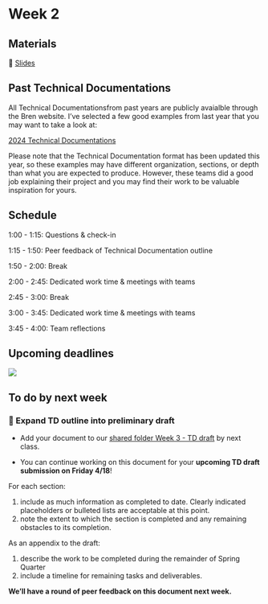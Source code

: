 # Week 2

## Materials

📕 [Slides](https://docs.google.com/presentation/d/1Mm8YUpEW-TjPHRXBNwpqPIyDlF3PsMGwTxTxikzL8jY/edit?usp=share_link)

:::{.callout-tip}
## Past Technical Documentations
All Technical Documentationsfrom past years are publicly avaialble through the Bren website. I've selected a few good examples from last year that you may want to take a look at:

[2024 Technical Documentations](https://drive.google.com/drive/folders/1zm-ib4Q9yDZD_9k5ouPCiJSv82wp_jaP?usp=share_link)

Please note that the Technical Documentation format has been updated this year, so these examples may have different organization, sections, or depth than what you are expected to produce. However, these teams did a good job explaining their project and you may find their work to be valuable inspiration for yours.
:::

## Schedule

1:00 - 1:15: Questions & check-in

1:15 - 1:50: Peer feedback of Technical Documentation outline

1:50 - 2:00: Break

2:00 - 2:45: Dedicated work time & meetings with teams

2:45 - 3:00: Break

3:00 - 3:45: Dedicated work time & meetings with teams

3:45 - 4:00: Team reflections

## Upcoming deadlines

![](/411b_spring/images/411b_2025_deadlines1.png)

## To do by next week

### 📝 Expand TD outline into preliminary draft

- Add your document to our [shared folder Week 3 - TD draft](https://drive.google.com/drive/folders/155IaWz1Gw_KtooPyo2MrvbM2IniNCGVb?usp=share_link) by next class.

- You can continue working on this document for your **upcoming TD draft submission on Friday 4/18**!


For each section: 

1. include as much information as completed to date. Clearly indicated placeholders or bulleted lists are acceptable at this point.
2. note the extent to which the section is completed and any remaining obstacles to its completion. 

As an appendix to the draft:

1. describe the work to be completed during the remainder of Spring Quarter 
2. include a timeline for remaining tasks and deliverables.


**We’ll have a round of peer feedback on this document next week.**
